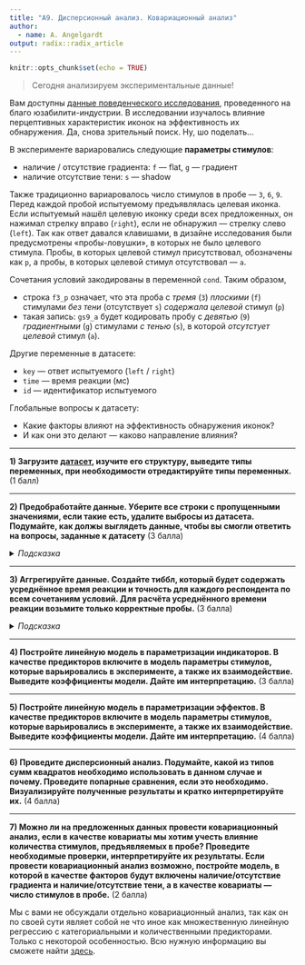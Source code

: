 ```yaml
---
title: "A9. Дисперсионный анализ. Ковариационный анализ"
author:
  - name: A. Angelgardt
output: radix::radix_article
---
```

<link rel="stylesheet" href="style.css">

```r
knitr::opts_chunk$set(echo = TRUE)
```

> Сегодня анализируем экспериментальные данные!

Вам доступны [данные поведенческого исследования](https://raw.githubusercontent.com/angelgardt/hseuxlab-wlm2021/master/data/design_fastsearch.csv), проведенного на благо юзабилити-индустрии. В исследовании изучалось влияние перцептивных характеристик иконок на эффективность их обнаружения. Да, снова зрительный поиск. Ну, шо поделать…

В эксперименте вариаровались следующие **параметры стимулов**:

* наличие / отсутствие градиента: `f` --- flat, `g` --- градиент
* наличие отсутствие тени: `s` --- shadow

Также традиционно вариаровалось число стимулов в пробе --- `3`, `6`, `9`. Перед каждой пробой испытуемому предъявлялась целевая иконка. Если испытуемый нашёл целевую иконку среди всех предложенных, он нажимал стрелку вправо (`right`), если не обнаружил --- стрелку слево (`left`). Так как ответ давался клавишами, в дизайне исследования были предусмотрены «пробы-ловушки», в которых не было целевого стимула. Пробы, в которых целевой стимул присутствовал, обозначены как `p`, а пробы, в которых целевой стимул отсутствовал --- `a`.

Сочетания условий закодированы в переменной `cond`. Таким образом,

* строка `f3_p` означает, что эта проба с *тремя* (`3`) *плоскими* (`f`) стимулами *без тени* (отсутствует `s`) *содержала целевой* стимул (`p`)
* такая запись: `gs9_a` будет кодировать пробу с *девятью* (`9`) *градиентными* (`g`) стимулами *с тенью* (`s`), в которой *отсутстует целевой* стимул (`a`).

Другие переменные в датасете:

* `key` --- ответ испытуемого (`left` / `right`)
* `time` --- время реакции (мс)
* `id` --- идентификатор испытуемого

Глобальные вопросы к датасету:

* Какие факторы влияют на эффективность обнаружения иконок?
* И как они это делают --- каково направление влияния?


***

**1) Загрузите [датасет](https://raw.githubusercontent.com/angelgardt/hseuxlab-wlm2021/master/data/design_fastsearch.csv), изучите его структуру, выведите типы переменных, при необходимости отредактируйте типы переменных.** (1 балл)

***

**2) Предобработайте данные. Уберите все строки с пропущенными значениями, если такие есть, удалите выбросы из датасета. Подумайте, как должы выглядеть данные, чтобы вы смогли ответить на вопросы, заданные к датасету** (3 балла)

<details>
<summary>*Подсказка*</summary>
Какую манипуляцию необходимо провести, чтобы было возможно включить в модель в качестве предикторов экспериментальные независимые переменные, а также посчитать точность (accuracy)?

<details>
<summary>*Ещё подсказка*</summary>
Необходимо разбить переменную `cond` на переменные `setsize`, `gradient`, `shadow` и `target`.
</details>
</details>

***

**3) Аггрегируйте данные. Создайте тиббл, который будет содержать усреднённое время реакции и точность для каждого респондента по всем сочетаниям условий. Для расчёта усреднённого времени реакции возьмите только корректные пробы.** (3 балла)

<details>
<summary>*Подсказка*</summary>
Испытуемый корректно выполнил пробу, если

* в ней *присутствовал* стимул, и он дал ответ `right`
* в ней *отсутствовал* стимул, и он дал ответ `left`
</details>

***

**4) Постройте линейную модель в параметризации индикаторов. В качестве предикторов включите в модель параметры стимулов, которые варьировались в эксперименте, а также их взаимодействие. Выведите коэффициенты модели. Дайте им интерпретацию.** (3 балла)

***

**5) Постройте линейную модель в параметризации эффектов. В качестве предикторов включите в модель параметры стимулов, которые варьировались в эксперименте, а также их взаимодействие. Выведите коэффициенты модели. Дайте им интерпретацию.** (4 балла)

***

**6) Проведите дисперсионный анализ. Подумайте, какой из типов сумм квадратов необходимо использовать в данном случае и почему. Проведите попарные сравнения, если это необходимо. Визуализируйте полученные результаты и кратко интерпретируйте их.** (4 балла)

***

**7) Можно ли на предложенных данных провести ковариационный анализ, если в качестве ковариаты мы хотим учесть влияние количества стимулов, предъявляемых в пробе? Проведите необходимые проверки, интерпретируйте их результаты. Если провести ковариационный анализ возможно, постройте модель, в которой в качестве факторов будут включены наличие/отсутствие градиента и наличие/отсутствие тени, а в качестве ковариаты --- число стимулов в пробе.** (2 балла)

Мы с вами не обсуждали отдельно ковариационный анализ, так как он по своей сути являет собой не что иное как множественную линейную регрессию с категориальными и количественными предикторами. Только с некоторой особенностью. Всю нужную информацию вы сможете найти [здесь](https://angelgardt.github.io/hseuxlab-wlm2021/book/ancova.html).
